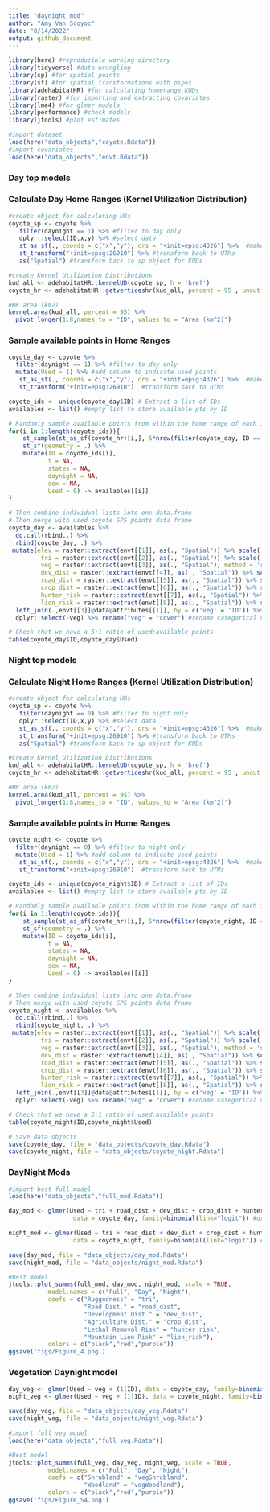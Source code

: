 ```yaml
---
title: "daynight_mod"
author: "Amy Van Scoyoc"
date: "8/14/2022"
output: github_document
---
```


```r
library(here) #reproducible working directory
library(tidyverse) #data wrangling
library(sp) #for spatial points
library(sf) #for spatial transformations with pipes
library(adehabitatHR) #for calculating homerange KUDs
library(raster) #for importing and extracting covariates
library(lme4) #for glmer models
library(performance) #check models
library(jtools) #plot estimates
```

```r
#import dataset
load(here("data_objects","coyote.Rdata"))
#import covariates
load(here("data_objects","envt.Rdata"))
```

### Day top models

### Calculate Day Home Ranges (Kernel Utilization Distribution)
```r
#create object for calculating HRs
coyote_sp <- coyote %>%
   filter(daynight == 1) %>% #filter to day only
   dplyr::select(ID,x,y) %>% #select data 
   st_as_sf(., coords = c("x","y"), crs = "+init=epsg:4326") %>%  #make spatial object
   st_transform("+init=epsg:26910") %>% #transform back to UTMs
   as("Spatial") #transform back to sp object for KUDs

#create Kernel Utilization Distributions 
kud_all <- adehabitatHR::kernelUD(coyote_sp, h = 'href')
coyote_hr <- adehabitatHR::getverticeshr(kud_all, percent = 95 , unout = "km2")

#HR area (km2)
kernel.area(kud_all, percent = 95) %>% 
  pivot_longer(1:8,names_to = "ID", values_to = "Area (km^2)")
```


### Sample available points in Home Ranges
```r
coyote_day <- coyote %>% 
  filter(daynight == 1) %>% #filter to day only
  mutate(Used = 1) %>% #add column to indicate used points
   st_as_sf(., coords = c("x","y"), crs = "+init=epsg:4326") %>%  #make spatial object
   st_transform("+init=epsg:26910")  #transform back to UTMs

coyote_ids <- unique(coyote_day$ID) # Extract a list of IDs
availables <- list() #empty list to store available pts by ID

# Randomly sample available points from within the home range of each individual
for(i in 1:length(coyote_ids)){
    st_sample(st_as_sf(coyote_hr)[i,], 5*nrow(filter(coyote_day, ID == coyote_ids[i]))) %>%  #5:1 ratio
    st_sf(geometry = .) %>%
    mutate(ID = coyote_ids[i], 
           t = NA,
           states = NA,
           daynight = NA,
           sex = NA,
           Used = 0) -> availables[[i]]  
}

# Then combine individual lists into one data.frame
# Then merge with used coyote GPS points data frame
coyote_day <- availables %>% 
  do.call(rbind,.) %>% 
  rbind(coyote_day, .) %>% 
 mutate(elev = raster::extract(envt[[1]], as(., "Spatial")) %>% scale(., center = TRUE, scale = TRUE),
         tri = raster::extract(envt[[2]], as(., "Spatial")) %>% scale(., center = TRUE, scale = TRUE),
         veg = raster::extract(envt[[3]], as(., "Spatial"), method = 'simple', factors = TRUE), 
         dev_dist = raster::extract(envt[[4]], as(., "Spatial")) %>% scale(., center = TRUE, scale = TRUE),
         road_dist = raster::extract(envt[[5]], as(., "Spatial")) %>% scale(., center = TRUE, scale = TRUE),
         crop_dist = raster::extract(envt[[6]], as(., "Spatial")) %>% scale(., center = TRUE, scale = TRUE), 
         hunter_risk = raster::extract(envt[[7]], as(., "Spatial")) %>% scale(., center = TRUE, scale = TRUE),
         lion_risk = raster::extract(envt[[8]], as(., "Spatial")) %>% scale(., center = TRUE, scale = TRUE)) %>% 
  left_join(.,envt[[3]]@data@attributes[[1]], by = c('veg' = 'ID')) %>%  #join categorical vegetation type names
  dplyr::select(-veg) %>% rename("veg" = "cover") #rename categorical veg column

# Check that we have a 5:1 ratio of used:available points
table(coyote_day$ID,coyote_day$Used)
```

### Night top models

### Calculate Night Home Ranges (Kernel Utilization Distribution)
```r
#create object for calculating HRs
coyote_sp <- coyote %>%
   filter(daynight == 0) %>% #filter to night only
   dplyr::select(ID,x,y) %>% #select data 
   st_as_sf(., coords = c("x","y"), crs = "+init=epsg:4326") %>%  #make spatial object
   st_transform("+init=epsg:26910") %>% #transform back to UTMs
   as("Spatial") #transform back to sp object for KUDs

#create Kernel Utilization Distributions 
kud_all <- adehabitatHR::kernelUD(coyote_sp, h = 'href')
coyote_hr <- adehabitatHR::getverticeshr(kud_all, percent = 95 , unout = "km2")

#HR area (km2)
kernel.area(kud_all, percent = 95) %>% 
  pivot_longer(1:8,names_to = "ID", values_to = "Area (km^2)")
```


### Sample available points in Home Ranges
```r
coyote_night <- coyote %>% 
  filter(daynight == 0) %>% #filter to night only
  mutate(Used = 1) %>% #add column to indicate used points
   st_as_sf(., coords = c("x","y"), crs = "+init=epsg:4326") %>%  #make spatial object
   st_transform("+init=epsg:26910")  #transform back to UTMs

coyote_ids <- unique(coyote_night$ID) # Extract a list of IDs
availables <- list() #empty list to store available pts by ID

# Randomly sample available points from within the home range of each individual
for(i in 1:length(coyote_ids)){
    st_sample(st_as_sf(coyote_hr)[i,], 5*nrow(filter(coyote_night, ID == coyote_ids[i]))) %>%  #5:1 ratio
    st_sf(geometry = .) %>%
    mutate(ID = coyote_ids[i], 
           t = NA,
           states = NA,
           daynight = NA,
           sex = NA,
           Used = 0) -> availables[[i]]  
}

# Then combine individual lists into one data.frame
# Then merge with used coyote GPS points data frame
coyote_night <- availables %>% 
  do.call(rbind,.) %>% 
  rbind(coyote_night, .) %>% 
 mutate(elev = raster::extract(envt[[1]], as(., "Spatial")) %>% scale(., center = TRUE, scale = TRUE),
         tri = raster::extract(envt[[2]], as(., "Spatial")) %>% scale(., center = TRUE, scale = TRUE),
         veg = raster::extract(envt[[3]], as(., "Spatial"), method = 'simple', factors = TRUE), 
         dev_dist = raster::extract(envt[[4]], as(., "Spatial")) %>% scale(., center = TRUE, scale = TRUE),
         road_dist = raster::extract(envt[[5]], as(., "Spatial")) %>% scale(., center = TRUE, scale = TRUE),
         crop_dist = raster::extract(envt[[6]], as(., "Spatial")) %>% scale(., center = TRUE, scale = TRUE), 
         hunter_risk = raster::extract(envt[[7]], as(., "Spatial")) %>% scale(., center = TRUE, scale = TRUE),
         lion_risk = raster::extract(envt[[8]], as(., "Spatial")) %>% scale(., center = TRUE, scale = TRUE)) %>% 
  left_join(.,envt[[3]]@data@attributes[[1]], by = c('veg' = 'ID')) %>%  #join categorical vegetation type names
  dplyr::select(-veg) %>% rename("veg" = "cover") #rename categorical veg column

# Check that we have a 5:1 ratio of used:available points
table(coyote_night$ID,coyote_night$Used)
```

```r
# Save data objects
save(coyote_day, file = "data_objects/coyote_day.Rdata")
save(coyote_night, file = "data_objects/coyote_night.Rdata")
```

### DayNight Mods
```r
#import best full model 
load(here("data_objects","full_mod.Rdata"))

day_mod <- glmer(Used ~ tri + road_dist + dev_dist + crop_dist + hunter_risk + lion_risk + (1|ID), 
                  data = coyote_day, family=binomial(link="logit")) #drop elev (correlated w/ crop)

night_mod <- glmer(Used ~ tri + road_dist + dev_dist + crop_dist + hunter_risk + lion_risk + (1|ID), 
                  data = coyote_night, family=binomial(link="logit")) #drop elev (correlated w/ crop)

save(day_mod, file = "data_objects/day_mod.Rdata")
save(night_mod, file = "data_objects/night_mod.Rdata")
```

```r
#Best model
jtools::plot_summs(full_mod, day_mod, night_mod, scale = TRUE, 
           model.names = c("Full", "Day", "Night"),
           coefs = c("Ruggedness" = "tri",
                     "Road Dist." = "road_dist",
                     "Development Dist." = "dev_dist", 
                     "Agriculture Dist." = "crop_dist",
                     "Lethal Removal Risk" = "hunter_risk",
                     "Mountain Lion Risk" = "lion_risk"),
           colors = c("black","red","purple")) 
ggsave('figs/Figure_4.png') 
```

### Vegetation Daynight model
```r
day_veg <- glmer(Used ~ veg + (1|ID), data = coyote_day, family=binomial(link="logit")) 
night_veg <- glmer(Used ~ veg + (1|ID), data = coyote_night, family=binomial(link="logit")) 

save(day_veg, file = "data_objects/day_veg.Rdata")
save(night_veg, file = "data_objects/night_veg.Rdata")
```

```r
#import full veg model 
load(here("data_objects","full_veg.Rdata"))

#Best model
jtools::plot_summs(full_veg, day_veg, night_veg, scale = TRUE, 
           model.names = c("Full", "Day", "Night"),
           coefs = c("Shrubland" = "vegShrubland",
                     "Woodland" = "vegWoodland"),
           colors = c("black","red","purple")) 
ggsave('figs/Figure_S4.png')
```